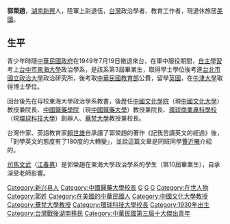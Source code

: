 '''郭榮趙'''{{BD|1930年|6月8日||}}，[[湖南|湖南]][[新興|新興]]人，陸軍上尉退伍，[[台灣|台灣]]政治學者、教育工作者，現退休旅居[[美國|美國]]。
==生平==
青少年時隨[[中華民國政府|中華民國政府]]在1949年7月19日撤退來台，在軍中服役期間，[[自主學習|自主學習]]考上[[台中市|台中市]][[東海大學_(台灣)|東海大學]]政治學系，是該系第3屆畢業生，取得學士學位後考進[[台北市|台北市]][[國立政治大學|國立政治大學]]政治研究所，後考取[[中華民國教育部|中華民國教育部]]公費，留學[[英國|英國]]，在[[牛津大學|牛津大學]]取得博士學位。

回台後先在母校東海大學政治學系教書，後歷任[[中國文化學院|中國文化學院]]（現[[中國文化大學|中國文化大學]]）教授兼院長、[[中國醫藥學院|中國醫藥學院]]（現[[中國醫藥大學|中國醫藥大學]]）教授兼院長、[[環球商業專科學校|環球商業專科學校]]（現[[環球科技大學|環球科技大學]]）創辦人、[[華梵大學|華梵大學]]教授兼校長。

台灣作家、英語教育家[[賴世雄|賴世雄]]自承讀了郭榮趙的著作《記我苦讀英文的經過》後，「對學英文的態度有了180度的大轉變」，並說這篇文章是同班同學[[曹近曦|曹近曦]]介紹的。

[[司馬文武|司馬文武]]（[[江春男|江春男]]）是郭榮趙在東海大學政治學系的學生（第10屆畢業生），自承深受老師影響。

{{中華民國第一屆至第十屆十大傑出青年}}
{{Authority control}}

[[Category:新兴县人|Category:新兴县人]]
[[Category:中國醫藥大學校長|Category:中國醫藥大學校長]]
[[Category:東海大學校友_(台灣)|G]]
[[Category:國立政治大學校友|G]]
[[Category:牛津大學校友|G]]
[[Category:在世人物|Category:在世人物]]
[[Category:郭姓|Category:郭姓]]
[[Category:在美國的中華民國人|Category:在美國的中華民國人]]
[[Category:中國文化大學教授|Category:中國文化大學教授]]
[[Category:華梵大學教授|Category:華梵大學教授]]
[[Category:環球科技大學校長|Category:環球科技大學校長]]
[[Category:1930年出生|Category:1930年出生]]
[[Category:台灣戰後湖南移民|Category:台灣戰後湖南移民]]
[[Category:中華民國第三屆十大傑出青年|Category:中華民國第三屆十大傑出青年]]